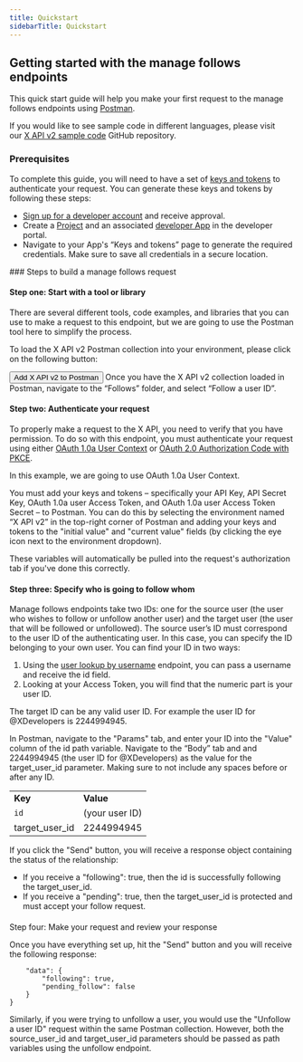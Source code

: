 ---
title: Quickstart
sidebarTitle: Quickstart
---


## Getting started with the manage follows endpoints

This quick start guide will help you make your first request to the manage follows endpoints using [Postman](/tutorials/postman-getting-started).

If you would like to see sample code in different languages, please visit our [X API v2 sample code](https://github.com/xdevplatform/Twitter-API-v2-sample-code) GitHub repository. 
<Note>
### Prerequisites

To complete this guide, you will need to have a set of [keys and tokens](/resources/fundamentals/authentication) to authenticate your request. You can generate these keys and tokens by following these steps:

* [Sign up for a developer account](https://developer.x.com/en/apply-for-access) and receive approval.
* Create a [Project](/resources/fundamentals/projects) and an associated [developer App](/resources/fundamentals/developer-apps) in the developer portal.
* Navigate to your App's “Keys and tokens” page to generate the required credentials. Make sure to save all credentials in a secure location.
</Note>
### Steps to build a manage follows request

#### Step one: Start with a tool or library

There are several different tools, code examples, and libraries that you can use to make a request to this endpoint, but we are going to use the Postman tool here to simplify the process.

To load the X API v2 Postman collection into your environment, please click on the following button:

<Button href="https://www.postman.com/xapidevelopers/twitter-s-public-workspace/collection/r90eid4/twitter-api-v2?ctx=documentation">
  Add X API v2 to Postman
</Button>
Once you have the X API v2 collection loaded in Postman, navigate to the “Follows” folder, and select “Follow a user ID”.
 

#### Step two: Authenticate your request

To properly make a request to the X API, you need to verify that you have permission. To do so with this endpoint, you must authenticate your request using either [OAuth 1.0a User Context](/resources/fundamentals/authentication) or [OAuth 2.0 Authorization Code with PKCE](resources/fundamentals/authentication#oauth-2-0-authorization-code-flow-with-pkce-2).

In this example, we are going to use OAuth 1.0a User Context.

You must add your keys and tokens – specifically your API Key, API Secret Key, OAuth 1.0a user Access Token, and OAuth 1.0a user Access Token Secret – to Postman. You can do this by selecting the environment named “X API v2” in the top-right corner of Postman and adding your keys and tokens to the "initial value" and "current value" fields (by clicking the eye icon next to the environment dropdown).

These variables will automatically be pulled into the request's authorization tab if you've done this correctly.
 

#### Step three: Specify who is going to follow whom

Manage follows endpoints take two IDs: one for the source user (the user who wishes to follow or unfollow another user) and the target user (the user that will be followed or unfollowed). The source user’s ID must correspond to the user ID of the authenticating user. In this case, you can specify the ID belonging to your own user. You can find your ID in two ways:

1.  Using the [user lookup by username](/x-api/users/user-lookup-by-id) endpoint, you can pass a username and receive the id field. 
2.  Looking at your Access Token, you will find that the numeric part is your user ID.
     

The target ID can be any valid user ID. For example the user ID for @XDevelopers is 2244994945.

In Postman, navigate to the "Params" tab, and enter your ID into the "Value" column of the id path variable. Navigate to the “Body” tab and and 2244994945 (the user ID for @XDevelopers) as the value for the target\_user\_id parameter. Making sure to not include any spaces before or after any ID.

|     |     |
| :--- | :--- |
| **Key** | **Value** |
| `id` | (your user ID) |
| target\_user\_id | 2244994945 |


If you click the "Send" button, you will receive a response object containing the status of the relationship:

* If you receive a "following": true, then the id is successfully following the target\_user\_id.
* If you receive a "pending": true, then the target\_user\_id is protected and must accept your follow request.

####
Step four: Make your request and review your response

Once you have everything set up, hit the "Send" button and you will receive the following response:
```{
    "data": {
        "following": true,
        "pending_follow": false
    }
}
```


Similarly, if you were trying to unfollow a user, you would use the "Unfollow a user ID" request within the same Postman collection. However, both the source\_user\_id and target\_user\_id parameters should be passed as path variables using the unfollow endpoint. 
